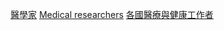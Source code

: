 {{Categories by country|nocat}}
{{Commonscat|Physicians by country}}

[[Category:醫學家|]]
[[Category:按國籍分類|Medical researchers]]
[[Category:各國醫療與健康工作者|]]